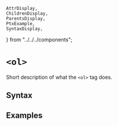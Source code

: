     AttrDisplay,
    ChildrenDisplay,
    ParentsDisplay,
    PtxExample,
    SyntaxDisplay,
} from "../../../components";

# `<ol>`

Short description of what the `<ol>` tag does.

## Syntax

<SyntaxDisplay name="ol" />

## Examples

    